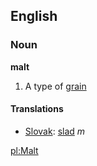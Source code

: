 ==English==
=== Noun ===
'''malt'''
#A type of [[grain]]
==== Translations ====
*[[Slovak]]: [[slad]] ''m''

[[pl:Malt]]